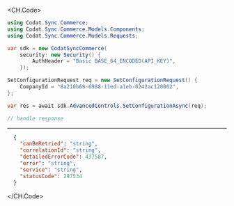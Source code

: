 
<CH.Code>
```csharp SetConfiguration.cs
using Codat.Sync.Commerce;
using Codat.Sync.Commerce.Models.Components;
using Codat.Sync.Commerce.Models.Requests;

var sdk = new CodatSyncCommerce(
    security: new Security() {
        AuthHeader = "Basic BASE_64_ENCODED(API_KEY)",
    });

SetConfigurationRequest req = new SetConfigurationRequest() {
    CompanyId = "8a210b68-6988-11ed-a1eb-0242ac120002",
};

var res = await sdk.AdvancedControls.SetConfigurationAsync(req);

// handle response
```
---

```json Example Response
  {
    "canBeRetried": "string",
    "correlationId": "string",
    "detailedErrorCode": 437587,
    "error": "string",
    "service": "string",
    "statusCode": 297534
  }
```
</CH.Code>
